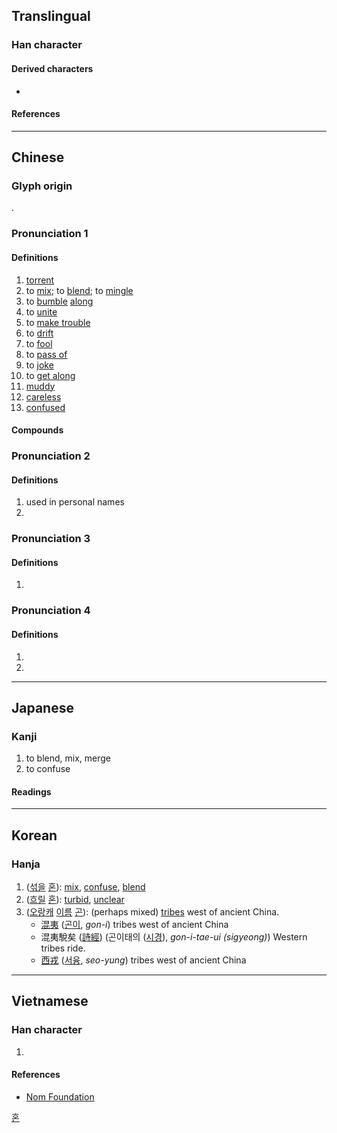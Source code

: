 {{also|渇}}
{{character info/new}}
==Translingual==

===Han character===
{{Han char|rn=85|rad=水|as=08|sn=11|four=36111|canj=EAPP|ids=⿰氵昆}}

====Derived characters====
* {{l|mul|[[𠽞]], [[𮭓]], [[𦹲]]}}

====References====
{{Han ref|kx=0632.140|dkj=17694|dj=1036.020|hdz=31648.090|uh=6DF7}}

----

==Chinese==
{{zh-forms}}

===Glyph origin===
{{Han etym}}
{{Han compound|ls=psc|水|昆|c1=s|c2=p|alt1=氵}}.

===Pronunciation 1===
{{zh-pron
|m=hùn,hún,hǔn,1na=Standard Chinese; Beijing dialect,2na=Standard Chinese, variant; Beijing dialect,3na=Standard Chinese, variant in Taiwan; Beijing dialect
|m-s=
|c=wan6
|c-t=
|g=
|h=pfs=
|j=
|md=
|mn=hūn/xm:hùn
|mn-t=hung6
|w=
|x=
|mc=y
|oc=y
|ma=y
|cat=v,a
}}

====Definitions====
{{zh-hanzi}}

# [[torrent]]
# to [[mix]]; to [[blend]]; to [[mingle]]
# to [[bumble]] [[along]]
# to [[unite]]
# to [[make trouble]]
# to [[drift]]
# to [[fool]]
# to [[pass of]]
# to [[joke]]
# to [[get along]]
# [[muddy]]
# [[careless]]
# [[confused]]

====Compounds====
{{zh-der|混亂|混血|一混湯子|二混子|含混|廝混|打混|打混葫蘆|摑混|攪混|流言混語|混一|混一口飯|混世魔王|混事|混人|混作|混俗和光|混元|混充|混入|混冥|混凝|混凝劑|混凝土|混吃混玩|混合|混合使用|混合層|混合林|混合比|混合物|混合疫苗|混合經濟|混合裁判|混合語|混合齒列|混同|混同江|混名|混和|混唚|混嚼舌根|混堂|混夷|混子|混家|混居|混帳|混帳東西|混帳話|混成|混戰|混打|混攪|混日子|混棍|混水|混水摸魚|混汞法|混沌|混沌世界|混淆|混淆不清|混淆是非|混淆視聽|混淆黑白|混淪|混混|混混兒|混混沌沌|混濁|混為一談|混然|混猜|混球|混球兒|混糖|混紡|混纏|混芒|混茫|混號|混蛋|混蟲|混血兒|混話|混說|混賴|混跡|混踐|混身|混造黑白|混錢|混雜|混音|混頭混腦|混飯吃|混鬧|營混子|玄混|玉石混淆|白混|矇混|老混忘|胡廝混|胡拉混扯|胡掄混鬧|胡混|舉世混濁|蒙混|阿混|香水混堂|鬼混|魚目混珠|魚龍混雜|黑白混淆|龍蛇混雜}}

===Pronunciation 2===
{{zh-pron
|m=hún
|cat=pn,a
}}
====Definitions====
{{zh-hanzi}}

# used in personal names
# {{zh-alt-form|渾}}
===Pronunciation 3===
{{zh-pron
|m=gǔn
|c=gwan2
|h=pfs=
|md=
|mn=
|w=
|cat=a
}}
====Definitions====
{{zh-hanzi}}

# {{zh-only|混混|alternative form of [[滾滾]]; rolling along|tr=gǔngǔn}}

===Pronunciation 4===
{{zh-pron
|m=kūn
|cat=pn
}}
====Definitions====
{{zh-hanzi}}

# {{zh-used in|混夷}}
# {{zh-alt-form|崑}}
{{zh-cat|Elementary}}

----

==Japanese==

===Kanji===
{{ja-kanji|grade=5|rs=水08}}

# to blend, mix, merge
# to confuse

====Readings====
{{ja-readings
|goon=こん, ごん
|kanon=こん
|kun=ま-ぜる, ま-じる, ま-ざる, こ-む
}}

----

==Korean==

===Hanja===
{{ko-hanja|hangeul=[[혼]], [[곤]]|eumhun=|rv=hon, gon|mr=hon, kon|y=hon, kon}}

# ([[섞다|섞을]] [[혼]]): [[mix]], [[confuse]], [[blend]]
# ([[흐리다|흐릴]] [[혼]]): [[turbid]], [[unclear]]
# ([[오랑캐]] [[이름]] [[곤]]): (perhaps mixed) [[tribe]]s west of ancient China.
#* [[混夷]] ([[곤이]], ''gon-i'') tribes west of ancient China
#* 混夷駾矣 ([[詩經]]) (곤이태의 ([[시경]]), ''gon-i-tae-ui (sigyeong)'') Western tribes ride.
#* [[西戎]] ([[서융]], ''seo-yung'') tribes west of ancient China

[[Category:Hanja readings|혼]]

----

==Vietnamese==

===Han character===
{{vi-hantu|[[hổn]], [[hộn]], [[hỗn]], [[xổn]], [[cổn]], [[hỏn]]|rs=水08}}

# {{defn|lang=vi|sort=水08}}

====References====
* [http://nomfoundation.org/common/nom_details.php?codepoint=6DF7 Nom Foundation]